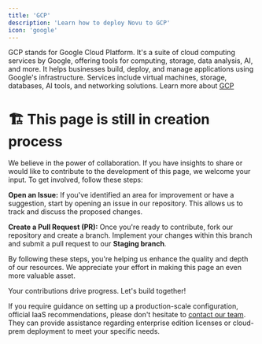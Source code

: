 ```yaml
---
title: 'GCP'
description: 'Learn how to deploy Novu to GCP'
icon: 'google'
---
```

GCP stands for Google Cloud Platform. It's a suite of cloud computing services by Google, offering tools for computing, storage, data analysis, AI, and more. 
It helps businesses build, deploy, and manage applications using Google's infrastructure. 
Services include virtual machines, storage, databases, AI tools, and networking solutions.
Learn more about [GCP](https://cloud.google.com/docs/)

# 🏗️ This page is still in creation process

We believe in the power of collaboration. If you have insights to share or would like to contribute to the development of this page, we welcome your input. To get involved, follow these steps:

**Open an Issue:** If you've identified an area for improvement or have a suggestion, start by opening an issue in our repository. This allows us to track and discuss the proposed changes.

**Create a Pull Request (PR):** Once you're ready to contribute, fork our repository and create a branch. Implement your changes within this branch and submit a pull request to our **Staging branch**.

By following these steps, you're helping us enhance the quality and depth of our resources. We appreciate your effort in making this page an even more valuable asset.

Your contributions drive progress. Let's build together!


<Note>If you require guidance on setting up a production-scale configuration, official IaaS recommendations, please don't hesitate to [contact our team](https://notify.novu.co/meetings/novuhq/notifications-45min?utm_campaign=novuDocs&utm_page=deploy-to-GCP). 
They can provide assistance regarding enterprise edition licenses or cloud-prem deployment to meet your specific needs.</Note>
